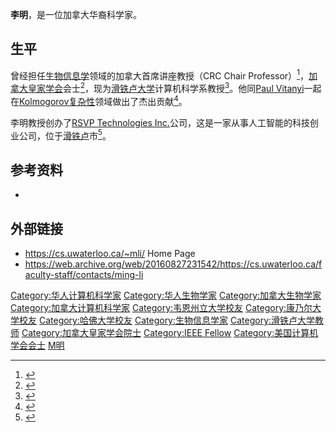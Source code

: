 {{multiple issues|
{{blpsources|time=2016-07-27T02:48:38+00:00}}
{{onesource|time=2016-07-27T02:48:38+00:00}}
{{primarysources|time=2016-07-27T02:48:38+00:00}}
}}
'''李明'''，是一位加拿大华裔科学家。

==生平==
曾经担任[[生物信息学|生物信息学]]领域的加拿大首席讲座教授（CRC Chair Professor）<ref>{{cite web|url=http://www.chairs-chaires.gc.ca/chairholders-titulaires/profile-eng.aspx?profileId=748|title=Canada Research Chair - Ming Li|accessdate=3 Aug 2016|archive-date=2020-12-06|archive-url=https://web.archive.org/web/20201206020807/https://www.chairs-chaires.gc.ca/chairholders-titulaires/profile-eng.aspx?profileId=748|dead-url=no}}</ref>，[[加拿大皇家学会|加拿大皇家学会]]会士<ref>{{cite web|url=http://rsc-src.ca/en/search-fellows?keywords_44=&first_name=ming&last_name=li&display_name=&election_year_21=&academy_25=All&division_24=All&discipline_23=All&is_deceased=0&sort_by=last_name&sort_order=ASC|title=Search Fellows The Royal Society of Canada|accessdate=3 Aug 2016|archive-date=2016-08-16|archive-url=https://web.archive.org/web/20160816140825/http://rsc-src.ca/en/search-fellows?keywords_44=&first_name=ming&last_name=li&display_name=&election_year_21=&academy_25=All&division_24=All&discipline_23=All&is_deceased=0&sort_by=last_name&sort_order=ASC|dead-url=no}}</ref>，现为[[滑铁卢大学|滑铁卢大学]]计算机科学系教授<ref>{{cite web|url=https://cs.uwaterloo.ca/faculty-staff/contacts/ming-li|title=Ming Li|accessdate=3 Aug 2016|deadurl=yes|archiveurl=https://web.archive.org/web/20160827231542/https://cs.uwaterloo.ca/faculty-staff/contacts/ming-li|archivedate=2016-08-27}}</ref>。他同[[Paul_Vitanyi|Paul Vitanyi]]一起在[[Kolmogorov复杂性|Kolmogorov复杂性]]领域做出了杰出贡献<ref>{{cite web|url=http://news.xinhuanet.com/overseas/2006-11/21/content_5356479.htm|title=加国科学艺术界最高荣誉 四华裔任皇家学会院士|accessdate=3 Aug 2016|archive-date=2016-08-23|archive-url=https://web.archive.org/web/20160823002743/http://news.xinhuanet.com/overseas/2006-11/21/content_5356479.htm|dead-url=no}}</ref>。

李明教授创办了[[RSVP_Technologies_Inc.|RSVP Technologies Inc.]]公司，这是一家从事人工智能的科技创业公司，位于[[滑铁卢_(安大略省)|滑铁卢]]市<ref>{{cite web|url=http://www.dushi.ca/tor/financial/bencandy.php/fid19/aid5162|title=滑铁卢大学华裔教授李明获拨款95万创业|accessdate=3 Aug 2016|archive-date=2018-07-18|archive-url=https://web.archive.org/web/20180718165353/http://www.dushi.ca/tor/financial/bencandy.php/fid19/aid5162|dead-url=no}}</ref>。

==参考资料==
{{reflist}}
*{{cite book|title=An Introduction to Kolmogorov Complexity and Its Applications|publisher=Springer-Verlag|edition=2|year=1997}}

==外部链接==
*https://cs.uwaterloo.ca/~mli/ {{Wayback|url=https://cs.uwaterloo.ca/~mli/ |date=20210116002004 }} Home Page
*https://web.archive.org/web/20160827231542/https://cs.uwaterloo.ca/faculty-staff/contacts/ming-li

{{DEFAULTSORT:L}}
[[Category:华人计算机科学家|Category:华人计算机科学家]]
[[Category:华人生物学家|Category:华人生物学家]]
[[Category:加拿大生物学家|Category:加拿大生物学家]]
[[Category:加拿大计算机科学家|Category:加拿大计算机科学家]]
[[Category:韦恩州立大学校友|Category:韦恩州立大学校友]]
[[Category:康乃尔大学校友|Category:康乃尔大学校友]]
[[Category:哈佛大学校友|Category:哈佛大学校友]]
[[Category:生物信息学家|Category:生物信息学家]]
[[Category:滑铁卢大学教师|Category:滑铁卢大学教师]]
[[Category:加拿大皇家学会院士|Category:加拿大皇家学会院士]]
[[Category:IEEE_Fellow|Category:IEEE Fellow]]
[[Category:美国计算机学会会士|Category:美国计算机学会会士]]
[[Category:李姓|M明]]

{{Academic-bio-stub}}